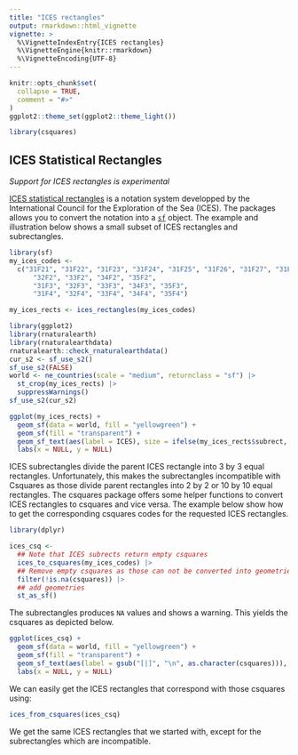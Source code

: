 ---
title: "ICES rectangles"
output: rmarkdown::html_vignette
vignette: >
  %\VignetteIndexEntry{ICES rectangles}
  %\VignetteEngine{knitr::rmarkdown}
  %\VignetteEncoding{UTF-8}
---

```{r, include = FALSE}
knitr::opts_chunk$set(
  collapse = TRUE,
  comment = "#>"
)
ggplot2::theme_set(ggplot2::theme_light())
```

```{r setup, message = FALSE, warning = FALSE}
library(csquares)
```

## ICES Statistical Rectangles

_Support for ICES rectangles is experimental_

[ICES statistical rectangles](https://en.wikipedia.org/wiki/ICES_Statistical_Rectangles) is
a notation system developped by the International Council for the Exploration of the Sea (ICES).
The packages allows you to convert the notation into a [`sf`](https://r-spatial.github.io/sf/)
object. The example and illustration below shows a small subset of ICES rectangles and subrectangles.

```{r ices_to_csquares, warning=FALSE, message=FALSE}
library(sf)
my_ices_codes <-
  c("31F21", "31F22", "31F23", "31F24", "31F25", "31F26", "31F27", "31F28", "31F29",
      "32F2", "33F2", "34F2", "35F2",
      "31F3", "32F3", "33F3", "34F3", "35F3",
      "31F4", "32F4", "33F4", "34F4", "35F4")

my_ices_rects <- ices_rectangles(my_ices_codes)
```

```{r ices_plot, warning=FALSE, message=FALSE, echo=FALSE}
library(ggplot2)
library(rnaturalearth)
library(rnaturalearthdata)
rnaturalearth::check_rnaturalearthdata()
cur_s2 <- sf_use_s2()
sf_use_s2(FALSE)
world <- ne_countries(scale = "medium", returnclass = "sf") |>
  st_crop(my_ices_rects) |>
  suppressWarnings()
sf_use_s2(cur_s2)

ggplot(my_ices_rects) +
  geom_sf(data = world, fill = "yellowgreen") +
  geom_sf(fill = "transparent") +
  geom_sf_text(aes(label = ICES), size = ifelse(my_ices_rects$subrect, 2, 4)) +
  labs(x = NULL, y = NULL)
```

ICES subrectangles divide the parent ICES rectangle into 3 by 3 equal rectangles. Unfortunately, this
makes the subrectangles incompatible with Csquares as those divide parent rectangles into 2 by 2 or 10 by 10
equal rectangles. The csquares package offers some helper functions to convert ICES rectangles to csquares
and vice versa. The example below show how to get the corresponding csquares codes for
the requested ICES rectangles.

```{r ices_to_csq, message=FALSE}
library(dplyr)

ices_csq <-
  ## Note that ICES subrects return empty csquares
  ices_to_csquares(my_ices_codes) |>
  ## Remove empty csquares as those can not be converted into geometries
  filter(!is.na(csquares)) |>
  ## add geometries
  st_as_sf()
```

The subrectangles produces `NA` values and shows a warning. This yields the csquares
as depicted below.

```{r ices_plot2, warning=FALSE, message=FALSE, echo=FALSE}
ggplot(ices_csq) +
  geom_sf(data = world, fill = "yellowgreen") +
  geom_sf(fill = "transparent") +
  geom_sf_text(aes(label = gsub("[|]", "\n", as.character(csquares))), angle = 30, size = 3) +
  labs(x = NULL, y = NULL)

```

We can easily get the ICES rectangles that correspond with those csquares using:

```{r ices_fom_csq, message=FALSE}
ices_from_csquares(ices_csq)
```

We get the same ICES rectangles that we started with, except for the subrectangles
which are incompatible.
